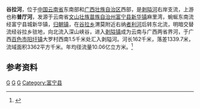 {{Infobox River
  | river_name      = 谷拉河
  | image_name      = 
  | image_size      = 
  | caption         = 
  | origin          = [[云南省|云南省]][[富宁县|富宁县]][[新华镇_(富宁县)|新华镇]]麻里湾
  | mouth           = [[广西壮族自治区|广西壮族自治区]][[百色市|百色市]][[阳圩镇|阳圩镇]]大罗村[[剥隘河|剥隘河]]{{coord|23|55|07|N|106|08|39|E}}
  | basin_countries = 云南省富宁县，广西百色市
  | length          = 162 km
  | elevation       = 
  | mouth_elevation = 
  | discharge       = 
  | watershed       = 3362 km<sup>2</sup>
}}
'''谷拉河'''，位于[[中国|中国]][[云南省|云南省]]东南部和[[广西壮族自治区|广西壮族自治区]]西部，是[[剥隘河|剥隘河]]右岸支流，上游也称'''普厅河'''，发源于云南省[[文山壮族苗族自治州|文山壮族苗族自治州]][[富宁县|富宁县]][[新华镇_(富宁县)|新华镇]]麻里湾，蜿蜒东南流经富宁县城新华镇，[[归朝镇|归朝镇]]，在[[谷拉乡|谷拉乡]]渭莫附近右纳[[者利河|者利河]]后转东北流，明暗交替流经谷拉乡驻地，向北流入深山峡谷，进入[[剥隘镇|剥隘镇]]成为云南与广西两省界河，于广西[[百色市|百色市]][[阳圩镇|阳圩镇]]大罗村西南1.5千米处汇入剥隘河。河长162千米，落差1339.7米，流域面积3362平方千米。年均径流量10.06亿立方米。<ref name="中国河湖大典">{{cite book zh |author=《[[中国河湖大典|中国河湖大典]]》编纂委员会 |title=《中国河湖大典·珠江卷》 |format=M|edition=1 |location=北京 |publisher=中国水利水电出版社 |date=2013年1月 |pages=129页 |id= ISBN 978-7-5170-0561-2}}</ref>

==参考资料==
{{reflist}}

[[Category:右江水系|G]]
[[Category:文山河流|G]]
[[Category:百色河流|G]]
[[Category:富宁县|Category:富宁县]]